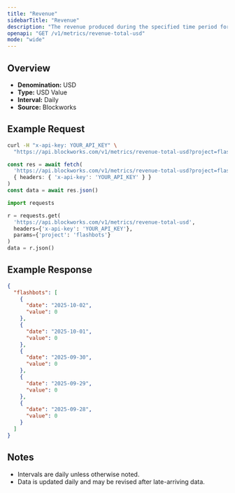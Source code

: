 ```yaml
---
title: "Revenue"
sidebarTitle: "Revenue"
description: "The revenue produced during the specified time period for given project."
openapi: "GET /v1/metrics/revenue-total-usd"
mode: "wide"
---
```


## Overview

- **Denomination:** USD
- **Type:** USD Value
- **Interval:** Daily
- **Source:** Blockworks

## Example Request

<CodeGroup>

```bash cURL
curl -H "x-api-key: YOUR_API_KEY" \
  "https://api.blockworks.com/v1/metrics/revenue-total-usd?project=flashbots"
```

```typescript TypeScript
const res = await fetch(
  'https://api.blockworks.com/v1/metrics/revenue-total-usd?project=flashbots',
  { headers: { 'x-api-key': 'YOUR_API_KEY' } }
)
const data = await res.json()
```

```python Python
import requests

r = requests.get(
  'https://api.blockworks.com/v1/metrics/revenue-total-usd',
  headers={'x-api-key': 'YOUR_API_KEY'},
  params={'project': 'flashbots'}
)
data = r.json()
```

</CodeGroup>

## Example Response

```json
{
  "flashbots": [
    {
      "date": "2025-10-02",
      "value": 0
    },
    {
      "date": "2025-10-01",
      "value": 0
    },
    {
      "date": "2025-09-30",
      "value": 0
    },
    {
      "date": "2025-09-29",
      "value": 0
    },
    {
      "date": "2025-09-28",
      "value": 0
    }
  ]
}
```

## Notes
- Intervals are daily unless otherwise noted.
- Data is updated daily and may be revised after late-arriving data.